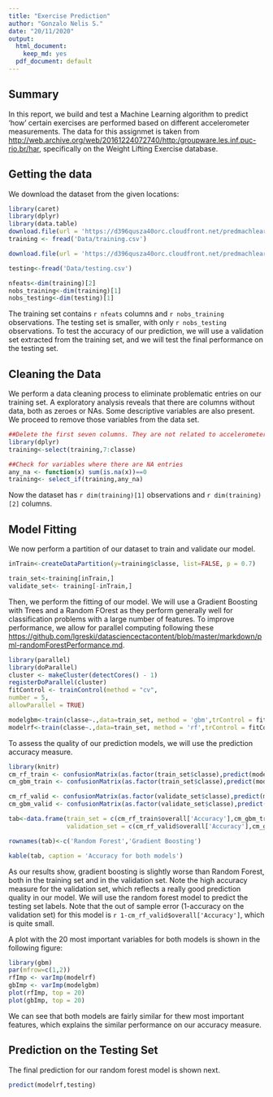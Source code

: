 ---
title: "Exercise Prediction"
author: "Gonzalo Nelis S."
date: "20/11/2020"
output:
  html_document: 
    keep_md: yes
  pdf_document: default
---

## Summary

In this report, we build and test a Machine Learning algorithm to predict 'how' certain exercises are performed based on different accelerometer measurements. The data for this assignmet is taken from [http://web.archive.org/web/20161224072740/http:/groupware.les.inf.puc-rio.br/har](Groupware@LES project on Human Activity Recognition), specifically on the Weight Lifting Exercise database.

## Getting the data

We download the dataset from the given locations:

```{r dl, message=F}
library(caret)
library(dplyr)
library(data.table)
download.file(url = 'https://d396qusza40orc.cloudfront.net/predmachlearn/pml-training.csv', destfile = 'Data/training.csv')
training <- fread('Data/training.csv')

download.file(url = 'https://d396qusza40orc.cloudfront.net/predmachlearn/pml-testing.csv', destfile = 'Data/testing.csv')

testing<-fread('Data/testing.csv')

nfeats<-dim(training)[2]
nobs_training<-dim(training)[1]
nobs_testing<-dim(testing)[1]
```

The training set contains `r nfeats` columns and  `r nobs_training` observations. The testing set is smaller, with only `r nobs_testing` observations. To test the accuracy of our prediction, we will use a validation set extracted from the training set, and we will test the final performance on the testing set.

## Cleaning the Data

We perform a data cleaning process to eliminate problematic entries on our training set. A exploratory analysis reveals that there are columns without data, both as zeroes or NAs. Some descriptive variables are also present. We proceed to remove those variables from the data set.

```{r dataclean}
##Delete the first seven columns. They are not related to accelerometer measurements
library(dplyr)
training<-select(training,7:classe)

##Check for variables where there are NA entries
any_na <- function(x) sum(is.na(x))==0
training<- select_if(training,any_na)

```


Now the dataset has `r dim(training)[1]` observations and `r dim(training)[2]` columns.

## Model Fitting

We now perform a partition of our dataset to train and validate our model. 

```{r part}
inTrain<-createDataPartition(y=training$classe, list=FALSE, p = 0.7)

train_set<-training[inTrain,]
validate_set<- training[-inTrain,]
```

Then, we perform the fitting of our model. We will use a Gradient Boosting with Trees and a Random FOrest as they perform generally well for classification problems with a large number of features. To improve performance, we allow for parallel computing following these [https://github.com/lgreski/datasciencectacontent/blob/master/markdown/pml-randomForestPerformance.md](recommendations).

```{r mfit, cache=TRUE, message = FALSE}
library(parallel)
library(doParallel)
cluster <- makeCluster(detectCores() - 1)
registerDoParallel(cluster)
fitControl <- trainControl(method = "cv",
number = 5,
allowParallel = TRUE)

modelgbm<-train(classe~.,data=train_set, method = 'gbm',trControl = fitControl, verbose=FALSE)
modelrf<-train(classe~.,data=train_set, method = 'rf',trControl = fitControl)

```

To assess the quality of our prediction models, we will use the prediction accuracy measure.

```{r valid}
library(knitr)
cm_rf_train <- confusionMatrix(as.factor(train_set$classe),predict(modelrf,train_set))
cm_gbm_train <- confusionMatrix(as.factor(train_set$classe),predict(modelgbm,train_set))

cm_rf_valid <- confusionMatrix(as.factor(validate_set$classe),predict(modelrf,validate_set))
cm_gbm_valid <- confusionMatrix(as.factor(validate_set$classe),predict(modelgbm,validate_set))

tab<-data.frame(train_set = c(cm_rf_train$overall['Accuracy'],cm_gbm_train$overall['Accuracy']),
                validation_set = c(cm_rf_valid$overall['Accuracy'],cm_gbm_valid$overall['Accuracy']))

rownames(tab)<-c('Random Forest','Gradient Boosting')

kable(tab, caption = 'Accuracy for both models')
```

As our results show, gradient boosting is slightly  worse than Random Forest, both in the training set and in the validation set. Note the high accuracy measure for the validation set, which reflects a really good prediction quality in our model. We will use the random forest model to predict the testing set labels. Note that the out of sample error (1-accuracy on the validation set) for this model is `r 1-cm_rf_valid$overall['Accuracy']`, which is quite small.

A plot with the 20 most important variables for both models is shown in the following figure:

```{r imp}
library(gbm)
par(mfrow=c(1,2))
rfImp <- varImp(modelrf)
gbImp <- varImp(modelgbm)
plot(rfImp, top = 20)
plot(gbImp, top = 20)
```

We can see that both models are fairly similar for thew most important features, which explains the similar performance on our accuracy measure. 

## Prediction on the Testing Set

The final prediction for our random forest model is shown next.

```{r finalpred}
predict(modelrf,testing)
```